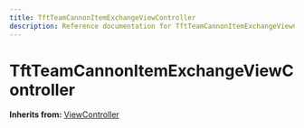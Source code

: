 ```yaml
---
title: TftTeamCannonItemExchangeViewController
description: Reference documentation for TftTeamCannonItemExchangeViewController meta class
---
```



# TftTeamCannonItemExchangeViewController

**Inherits from:** [ViewController](/classes/viewcontroller)

<ClassDetails file="/db/classes/TftTeamCannonItemExchangeViewController.feccf9363c4f.json" />
